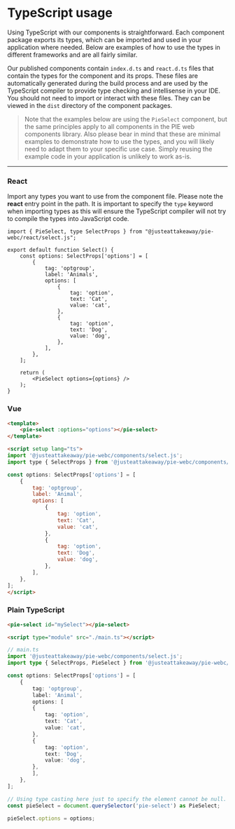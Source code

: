 
<Meta title="Introduction/TypeScript usage" />

# TypeScript usage
Using TypeScript with our components is straightforward. Each component package exports its types, which can be imported and used in your application where needed.
Below are examples of how to use the types in different frameworks and are all fairly similar.

Our published components contain `index.d.ts` and `react.d.ts` files that contain the types for the component and its props. These files are automatically generated during the build process and are used by the TypeScript compiler to provide type checking and intellisense in your IDE. You should not need to import or interact with these files. They can be viewed in the `dist` directory of the component packages.

> Note that the examples below are using the `PieSelect` component, but the same principles apply to all components in the PIE web components library.
> Also please bear in mind that these are minimal examples to demonstrate how to use the types, and you will likely need to adapt them to your specific use case. Simply reusing the example code in your application is unlikely to work as-is.

---

### React
Import any types you want to use from the component file. Please note the **react** entry point in the path.
It is important to specify the `type` keyword when importing types as this will ensure the TypeScript compiler will not try to compile the types into JavaScript code.

```tsx
import { PieSelect, type SelectProps } from "@justeattakeaway/pie-webc/react/select.js";

export default function Select() {
    const options: SelectProps['options'] = [
        {
            tag: 'optgroup',
            label: 'Animals',
            options: [
                {
                    tag: 'option',
                    text: 'Cat',
                    value: 'cat',
                },
                {
                    tag: 'option',
                    text: 'Dog',
                    value: 'dog',
                },
            ],
        },
    ];

    return (
        <PieSelect options={options} />
    );
}
```

### Vue

```html
<template>
    <pie-select :options="options"></pie-select>
</template>

<script setup lang="ts">
import '@justeattakeaway/pie-webc/components/select.js';
import type { SelectProps } from '@justeattakeaway/pie-webc/components/select.js';

const options: SelectProps['options'] = [
    {
        tag: 'optgroup',
        label: 'Animal',
        options: [
            {
                tag: 'option',
                text: 'Cat',
                value: 'cat',
            },
            {
                tag: 'option',
                text: 'Dog',
                value: 'dog',
            },
        ],
    },
];
</script>
```

### Plain TypeScript

```html
<pie-select id="mySelect"></pie-select>

<script type="module" src="./main.ts"></script>
```

```ts
// main.ts
import '@justeattakeaway/pie-webc/components/select.js';
import type { SelectProps, PieSelect } from '@justeattakeaway/pie-webc/components/select.js';

const options: SelectProps['options'] = [
    {
        tag: 'optgroup',
        label: 'Animal',
        options: [
        {
            tag: 'option',
            text: 'Cat',
            value: 'cat',
        },
        {
            tag: 'option',
            text: 'Dog',
            value: 'dog',
        },
        ],
    },
];

// Using type casting here just to specify the element cannot be null. This is not always a good practice.
const pieSelect = document.querySelector('pie-select') as PieSelect;

pieSelect.options = options;
```
